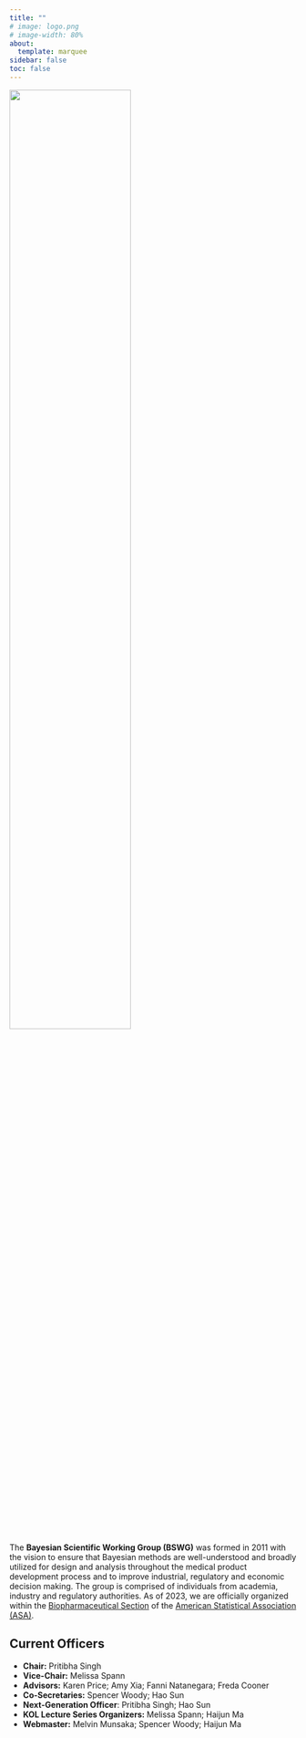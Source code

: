 ```yaml
---
title: ""
# image: logo.png
# image-width: 80%
about: 
  template: marquee
sidebar: false
toc: false
---
```


![](./files/logo.png){width="65%" fig-align="center"}

The **Bayesian Scientific Working Group (BSWG)** was formed in 2011 with the vision to ensure that Bayesian methods are well-understood and broadly utilized for design and analysis throughout the medical product development process and to improve industrial, regulatory and economic decision making. The group is comprised of individuals from academia, industry and regulatory authorities. As of 2023, we are officially organized within the [Biopharmaceutical Section](https://community.amstat.org/biop/home) of the [American Statistical Association (ASA)](https://www.amstat.org/).

## Current Officers

-   **Chair:** Pritibha Singh
-   **Vice-Chair:** Melissa Spann
-   **Advisors:** Karen Price; Amy Xia; Fanni Natanegara; Freda Cooner
-   **Co-Secretaries:** Spencer Woody; Hao Sun
-   **Next-Generation Officer**: Pritibha Singh; Hao Sun
-   **KOL Lecture Series Organizers:** Melissa Spann; Haijun Ma
<!-- -   **Publication Chair:** (Position open) -->
-   **Webmaster:** Melvin Munsaka; Spencer Woody; Haijun Ma

<!-- $\int_{-\infty}^{\infty} \exp(-x^2)dx=2\pi$ -->
